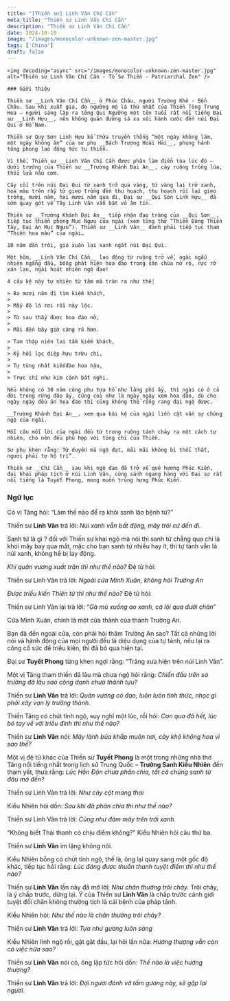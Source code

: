 ```yaml
---
title: "[Thiền sư] Linh Vân Chí Cần"
meta_title: "Thiền sư Linh Vân Chí Cần"
description: "Thiền sư Linh Vân Chí Cần"
date: 2024-10-10
image: "/images/monocolor-unknown-zen-master.jpg"
tags: ['China']
draft: false
---
```


<div className="grid xl:grid-cols-8 lg:grid-cols-8 md:grid-cols-2 sm:grid-cols-2 xs:grid-cols-1 gap-8 bg-body dark:bg-darkmode-body">

  <div className="lg:col-span-3 md:col-span-1">

    <img decoding="async" src="/images/monocolor-unknown-zen-master.jpg" alt="Thiền sư Linh Vân Chí Cần - Tổ Sư Thiền - Patriarchal Zen" />

    ### Giới thiệu

    Thiền sư __Linh Vân Chí Cần__ ở Phúc Châu, người Trường Khê - Bổn Châu. Sau khi xuất gia, do ngưỡng mộ lá thứ nhất của Thiền Tông Trung Hoa – người sáng lập ra tông Qui Ngưỡng một tên tuổi rất nổi tiếng Đại sư __Linh Hựu__, nên không quản đường sá xa xôi hành cước đến núi Đại Qui ở Hồ Nam.

    Thiền sư Quy Sơn Linh Hựu kế thừa truyền thống “một ngày không làm, một ngày không ăn” của sư phụ __Bách Trượng Hoài Hải__, phụng hành tông phong lao động tức tu thiền.

    Vì thế, Thiền sư __Linh Vân Chí Cần được phân làm điển tòa lúc đó – dưới trướng của Thiền sư __Trường Khánh Đại An__, cày ruộng trồng lúa, thổi lửa nấu cơm.

    Cây cối trên núi Đại Qui từ xanh trở qua vàng, từ vàng lại trở xanh, hoa màu trên rẫy từ gieo trồng đến thu hoạch, thu hoạch rồi lại gieo trồng, mười năm, hai mươi năm qua đi, Đại sư __Qui Sơn Linh Hựu__ đã sớm quay gót về Tây Linh Vân vẫn bặt vô âm tín.

    Thiền sư __Trường Khánh Đại An__ tiếp nhận đạo tràng của __Qui Sơn__, tiếp tục thiền phong Mục Ngưu của ngài (xem tùng thư “Thiền Đông Thiền Tây, Đại An Mục Ngưu”). Thiền sư __Linh Vân__ đành phải tiếp tục tham “Thiền hoa màu” của ngài…

    10 năm dần trôi, gió xuân lại xanh ngắt núi Đại Qui.

    Một hôm, __Linh Vân Chí Cần__ lao động từ ruộng trở về, ngài ngẫu nhiên ngẩng đầu, bỗng phát hiện hoa đào trong sân chùa nở rộ, rực rỡ xán lạn, ngài hoát nhiên ngộ đạo!

    4 câu kệ này tự nhiên từ tâm mà tràn ra như thế:

    > Ba mươi năm đi tìm kiếm khách,
    >
    > Mấy độ lá rơi rồi nảy lộc.
    >
    > Từ sau thấy được hoa đào nở,
    >
    > Mãi đến bây giờ càng rõ hơn.

    > Tam thập niên lai tầm kiếm khách,
    >
    > Kỷ hồi lạc diệp hựu trừu chi,
    >
    > Tự tùng nhất kiếnđào hoa hậu,
    >
    > Trực chí như kim cánh bất nghi.

    Nếu không có 30 năm công phu tựa hồ như lãng phí ấy, thì ngài có ở cả đời trong rừng đào ấy, cũng coi như là ngày ngày xem hoa đào, dù cho ngày ngày đều ăn hoa đào thì cũng không thể rỗng rang đại ngộ được.

    __Trường Khánh Đại An__, xem qua bài kệ của ngài liền cật vấn sự chứng ngộ của ngài.

    Mỗi câu mỗi lời của ngài đều từ trong ruộng tánh chảy ra một cách tự nhiên, cho nên đều phù hợp với tông chỉ của Thiền.

    Sư phụ khen rằng: Từ duyên mà ngộ đạt, mãi mãi không bị thối thất, ngươi phải tự hộ trì”.

    Thiền sư __Chí Cần__ sau khi ngộ đạo đã trở về quê hương Phúc Kiến, đại khai pháp tịch ở núi Linh Vân, cùng sánh ngang hàng với Đại sư rất nổi tiếng là Tuyết Phong, mong muốn trùng hưng Phúc Kiến.

</div>

<div className="lg:col-span-5 md:col-span-1">

  ### Ngữ lục

  Có vị Tăng hỏi: “Làm thế nào để ra khỏi sanh lão bệnh tử?”

  Thiền sư __Linh Vân__ trả lời: _Núi xanh vẫn bất động, mây trôi cứ đến đi._

  Sanh tử là gì ? đối với Thiền sư khai ngộ mà nói thì sanh tử chẳng qua chỉ là khói mây bay qua mắt, mặc cho bạn sanh tử nhiều hay ít, thì tự tánh vẫn là núi xanh, không hề bị lay động.

  _Khi quân vương xuất trận thì như thế nào?_ Đệ tử hỏi:

  Thiền sư Linh Vân trả lời: _Ngoài cửa Minh Xuân, không hỏi Trường An_

  _Được triều kiến Thiên tử thì như thế nào?_ Đệ tử hỏi:

  Thiền sư Linh Vân lại trả lời: “_Gà mù xuống ao xanh, cá lội qua dưới chân_”

  Cửa Minh Xuân, chính là một cửa thành của thành Trường An.

  Bạn đã đến ngoài cửa, còn phải hỏi thăm Trường An sao? Tất cả những lời nói và hành động của mọi người đều là diệu dụng của tự tánh, nếu lại ra công cố sức để triều kiến, thì đã bỏ qua hiện tại.

  Đại sư __Tuyết Phong__ từng khen ngợi rằng: “Trăng xưa hiện trên núi Linh Vân”.

  Một vị Tăng tham thiền đã lâu mà chưa ngộ hỏi rằng: _Chiến đấu trên sa trường đã lâu sao công danh chưa thành tựu?_

  Thiền sư __Linh Vân__ trả lời: _Quân vương có đạo, luôn luôn tỉnh thức, nhọc gì phải xây vạn lý trường thành._

  Thiền Tăng có chút tỉnh ngộ, suy nghĩ một lúc, rồi hỏi: _Can qua đã hết, lúc bó tay về với triều đình thì như thế nào?_

  Thiền sư __Linh Vân__ nói: _Mây lành bủa khắp muôn nơi, cây khô không hoa vì sao thế?_

  Một vị đệ tử khác của Thiền sư __Tuyết Phong__ là một trong những nhà thơ Tăng nổi tiếng nhất trong lịch sử Trung Quốc – __Trường Sanh Kiểu Nhiên__ đến tham yết, thưa rằng: _Lúc Hỗn Độn chưa phân chia, tất cả chúng sanh từ đâu mà đến?_

  Thiền sư Linh Vân trả lời: _Như cây cột mang thai_

  Kiểu Nhiên hỏi dồn: _Sau khi đã phân chia thì như thế nào?_

  Thiền sư Linh Vân trả lời: _Cũng như đám mây trên trời xanh._

  “Không biết Thái thanh có chịu điểm không?” Kiểu Nhiên hỏi câu thứ ba.

  Thiền sư __Linh Vân__ im lặng không nói.

  Kiểu Nhiên bỗng có chút tỉnh ngộ, thế là, ông lại quay sang một gốc độ khác, tiếp tục hỏi rằng: _Lúc đáng được thuần thanh tuyệt điểm thì như thế nào?_

  Thiền sư __Linh Vân__ lần này đã mở lời: _Như chân thường trôi chảy._
  Trôi chảy, là ý chấp trước, dừng lại.
  Ý của Thiền sư __Linh Vân__ là chấp trước cảnh giới tuyệt đối chân không thường tịch là cái bệnh của pháp tánh.

  Kiểu Nhiên hỏi: _Như thế nào là chân thường trôi chảy?_

  Thiền sư __Linh Vân__ trả lời: _Tựa như gương luôn sáng_

  Kiểu Nhiên lĩnh ngộ rồi, gật gật đầu, lại hỏi lần nữa: _Hướng thượng vẫn còn có việc nữa sao?_

  Thiền sư __Linh Vân__ nói có, ông lập tức hỏi dồn: _Thế nào là việc hướng thượng?_

  Thiền sư __Linh Vân__ trả lời: _Đợi ngươi đánh vỡ tấm gương này, sẽ gặp lại ngươi_.

  <Notice type="warning" title="cảnh ngữ">

  </Notice>

  <Notice type="tip" title="tác phẩm">

  </Notice>

  <Notice type="info" title="thông tin khác">

  </Notice>

</div>

</div>
